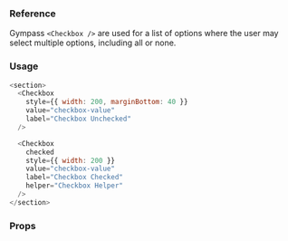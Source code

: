 ### Reference

Gympass `<Checkbox />` are used for a list of options where the user may select multiple options, including all or none.

### Usage

```javascript reactLive=true center=true
<section>
  <Checkbox
    style={{ width: 200, marginBottom: 40 }}
    value="checkbox-value"
    label="Checkbox Unchecked"
  />

  <Checkbox
    checked
    style={{ width: 200 }}
    value="checkbox-value"
    label="Checkbox Checked"
    helper="Checkbox Helper"
  />
</section>
```

### Props

<PropsTable component="Checkbox" platform="web" />
